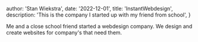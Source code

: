 
  author: 'Stan Wiekstra',
  date: '2022-12-01',
  title: 'InstantWebdesign',
  description: 'This is the company I started up with my friend from school',
}


Me and a close school friend started a webdesign company. We design and create websites for company's that need them.
